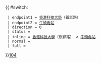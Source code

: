 {{ #switch: {{{format|}}}
  | endpoint1 = [[香港科技大學]]（銀影路）
  | endpoint2 = [[牛頭角站]]
  | direction = 0
  | status = 
  | inline = [[香港科技大學]]（銀影路） ↺ [[牛頭角站]]
  | normal = 
  | full =
}}<noinclude>[[category:新界專線小巴路線模板|104]]</noinclude>
